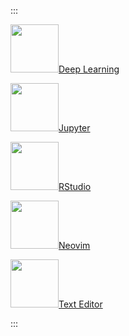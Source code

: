:::

::: {.tool .g-col-lg-9 .g-col-12}


<a href="hello/vscode.html" role="button" class="btn btn-outline-light">
![](docs/get-started/images/vscode-logo.png){width="77" fig-alt="VS Code logo."}Deep Learning
</a>

<a href="hello/jupyter.html" role="button" class="btn btn-outline-light">
![](docs/get-started/images/jupyter-logo.png){width="77" fig-alt="Jupyter logo."}Jupyter
</a>

<a href="hello/rstudio.html" role="button" class="btn btn-outline-light">
![](docs/get-started/images/rstudio-logo.png){width="77" fig-alt="RStudio logo."}RStudio
</a>


<a href="docs/get-started/images/neovim.html" role="button" class="btn btn-outline-light">
![](docs/get-started/images/neovim-logo.svg){width="77" fig-alt="Neovim logo."}Neovim
</a>


<a href="hello/text-editor.html" role="button" class="btn btn-outline-light">
![](docs/get-started/images/text-editor-logo.png){width="77" fig-alt="Text Editor logo: a circle with white outline and black fill inside of which is a command-line prompt."}Text Editor
</a>

:::
:::
